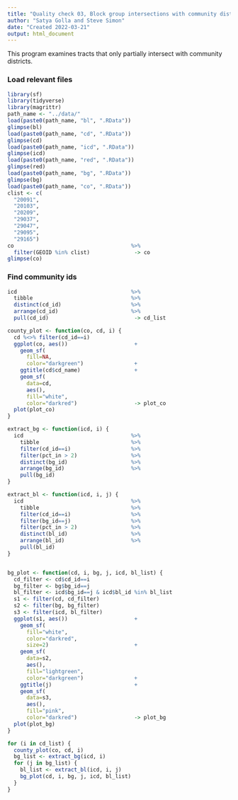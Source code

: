 ```yaml
---
title: "Quality check 03, Block group intersections with community districts"
author: "Satya Golla and Steve Simon"
date: "Created 2022-03-21"
output: html_document
---
```


This program examines tracts that only partially intersect with community districts.

### Load relevant files

```r
library(sf)
library(tidyverse)
library(magrittr)
path_name <- "../data/"
load(paste0(path_name, "bl", ".RData"))
glimpse(bl)
load(paste0(path_name, "cd", ".RData"))
glimpse(cd)
load(paste0(path_name, "icd", ".RData"))
glimpse(icd)
load(paste0(path_name, "red", ".RData"))
glimpse(red)
load(paste0(path_name, "bg", ".RData"))
glimpse(bg)
load(paste0(path_name, "co", ".RData"))
clist <- c(
  "20091",
  "20103",
  "20209",
  "29037",
  "29047",
  "29095",
  "29165")
co                                     %>%
  filter(GEOID %in% clist)              -> co
glimpse(co)

```

### Find community ids

```r
icd                                    %>%
  tibble                               %>%
  distinct(cd_id)                      %>%
  arrange(cd_id)                       %>%
  pull(cd_id)                           -> cd_list
```

```r
county_plot <- function(co, cd, i) {
  cd %<>% filter(cd_id==i)
  ggplot(co, aes())                     +
    geom_sf(
      fill=NA,
      color="darkgreen")                +
    ggtitle(cd$cd_name)                 +
    geom_sf(
      data=cd,
      aes(),
      fill="white",
      color="darkred")                  -> plot_co
  plot(plot_co)
}

extract_bg <- function(icd, i) {
  icd                                  %>%
    tibble                             %>%
    filter(cd_id==i)                   %>%
    filter(pct_in > 2)                 %>%
    distinct(bg_id)                    %>%
    arrange(bg_id)                     %>%
    pull(bg_id)                       
}

extract_bl <- function(icd, i, j) {
  icd                                  %>%
    tibble                             %>%
    filter(cd_id==i)                   %>%
    filter(bg_id==j)                   %>%
    filter(pct_in > 2)                 %>%
    distinct(bl_id)                    %>%
    arrange(bl_id)                     %>%
    pull(bl_id)                       
}


bg_plot <- function(cd, i, bg, j, icd, bl_list) {
  cd_filter <- cd$cd_id==i
  bg_filter <- bg$bg_id==j
  bl_filter <- icd$bg_id==j & icd$bl_id %in% bl_list
  s1 <- filter(cd, cd_filter)
  s2 <- filter(bg, bg_filter)
  s3 <- filter(icd, bl_filter)
  ggplot(s1, aes())                     +
    geom_sf(
      fill="white",
      color="darkred",
      size=2)                           +
    geom_sf(
      data=s2,
      aes(),
      fill="lightgreen",
      color="darkgreen")                +
    ggtitle(j)                          +
    geom_sf(
      data=s3,
      aes(),
      fill="pink",
      color="darkred")                  -> plot_bg
  plot(plot_bg)
}
```

```r
for (i in cd_list) {
  county_plot(co, cd, i)
  bg_list <- extract_bg(icd, i)
  for (j in bg_list) {
    bl_list <- extract_bl(icd, i, j)
    bg_plot(cd, i, bg, j, icd, bl_list)
  }
}
```


<!---Key census links go here--->

